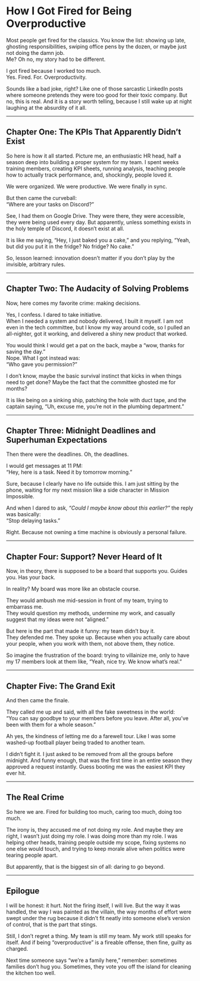 # How I Got Fired for Being Overproductive

Most people get fired for the classics. You know the list: showing up late, ghosting responsibilities, swiping office pens by the dozen, or maybe just not doing the damn job.  
Me? Oh no, my story had to be different.

I got fired because I worked too much.  
Yes. Fired. For. Overproductivity.

Sounds like a bad joke, right? Like one of those sarcastic LinkedIn posts where someone pretends they were too good for their toxic company. But no, this is real. And it is a story worth telling, because I still wake up at night laughing at the absurdity of it all.

---

## Chapter One: The KPIs That Apparently Didn’t Exist

So here is how it all started. Picture me, an enthusiastic HR head, half a season deep into building a proper system for my team. I spent weeks training members, creating KPI sheets, running analysis, teaching people how to actually track performance, and, shockingly, people loved it.

We were organized. We were productive. We were finally in sync.

But then came the curveball:  
“Where are your tasks on Discord?”

See, I had them on Google Drive. They were there, they were accessible, they were being used every day. But apparently, unless something exists in the holy temple of Discord, it doesn’t exist at all.

It is like me saying, “Hey, I just baked you a cake,” and you replying, “Yeah, but did you put it in the fridge? No fridge? No cake.”

So, lesson learned: innovation doesn’t matter if you don’t play by the invisible, arbitrary rules.

---

## Chapter Two: The Audacity of Solving Problems

Now, here comes my favorite crime: making decisions.

Yes, I confess. I dared to take initiative.  
When I needed a system and nobody delivered, I built it myself. I am not even in the tech committee, but I know my way around code, so I pulled an all-nighter, got it working, and delivered a shiny new product that worked.

You would think I would get a pat on the back, maybe a “wow, thanks for saving the day.”  
Nope. What I got instead was:  
“Who gave you permission?”

I don’t know, maybe the basic survival instinct that kicks in when things need to get done? Maybe the fact that the committee ghosted me for months?

It is like being on a sinking ship, patching the hole with duct tape, and the captain saying, “Uh, excuse me, you’re not in the plumbing department.”

---

## Chapter Three: Midnight Deadlines and Superhuman Expectations

Then there were the deadlines. Oh, the deadlines.

I would get messages at 11 PM:  
“Hey, here is a task. Need it by tomorrow morning.”

Sure, because I clearly have no life outside this. I am just sitting by the phone, waiting for my next mission like a side character in Mission Impossible.

And when I dared to ask, _“Could I maybe know about this earlier?”_ the reply was basically:  
“Stop delaying tasks.”

Right. Because not owning a time machine is obviously a personal failure.

---

## Chapter Four: Support? Never Heard of It

Now, in theory, there is supposed to be a board that supports you. Guides you. Has your back.

In reality? My board was more like an obstacle course.

They would ambush me mid-session in front of my team, trying to embarrass me.  
They would question my methods, undermine my work, and casually suggest that my ideas were not “aligned.”

But here is the part that made it funny: my team didn’t buy it.  
They defended me. They spoke up. Because when you actually care about your people, when you work with them, not above them, they notice.

So imagine the frustration of the board: trying to villainize me, only to have my 17 members look at them like, “Yeah, nice try. We know what’s real.”

---

## Chapter Five: The Grand Exit

And then came the finale.

They called me up and said, with all the fake sweetness in the world:  
“You can say goodbye to your members before you leave. After all, you’ve been with them for a whole season.”

Ah yes, the kindness of letting me do a farewell tour. Like I was some washed-up football player being traded to another team.

I didn’t fight it. I just asked to be removed from all the groups before midnight. And funny enough, that was the first time in an entire season they approved a request instantly. Guess booting me was the easiest KPI they ever hit.

---

## The Real Crime

So here we are. Fired for building too much, caring too much, doing too much.

The irony is, they accused me of not doing my role. And maybe they are right, I wasn’t just doing my role. I was doing more than my role. I was helping other heads, training people outside my scope, fixing systems no one else would touch, and trying to keep morale alive when politics were tearing people apart.

But apparently, that is the biggest sin of all: daring to go beyond.

---

## Epilogue

I will be honest: it hurt. Not the firing itself, I will live. But the way it was handled, the way I was painted as the villain, the way months of effort were swept under the rug because it didn’t fit neatly into someone else’s version of control, that is the part that stings.

Still, I don’t regret a thing. My team is still my team. My work still speaks for itself. And if being “overproductive” is a fireable offense, then fine, guilty as charged.

Next time someone says “we’re a family here,” remember: sometimes families don’t hug you. Sometimes, they vote you off the island for cleaning the kitchen too well.
